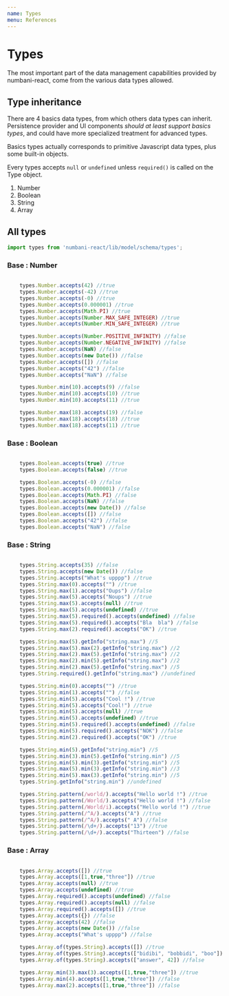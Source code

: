 ```yaml
---
name: Types
menu: References
---
```



# Types

The most important part of the data management capabilities provided by numbani-react, come from the various data types allowed.

## Type inheritance

There are 4 basics data types, from which others data types can inherit. Persistence provider and UI components *should at least support basics types*, and could have more specialized treatment for advanced types.

Basics types actually corresponds to primitive Javascript data types, plus some built-in objects.

Every types accepts `null` or `undefined` unless `required()` is called on the Type object.

1. Number
2. Boolean
3. String
4. Array

## All types

```javascript
import types from 'numbani-react/lib/model/schema/types';
```

### Base : Number

```javascript

    types.Number.accepts(42) //true
    types.Number.accepts(-42) //true
    types.Number.accepts(-0) //true
    types.Number.accepts(0.000001) //true
    types.Number.accepts(Math.PI) //true
    types.Number.accepts(Number.MAX_SAFE_INTEGER) //true
    types.Number.accepts(Number.MIN_SAFE_INTEGER) //true

    types.Number.accepts(Number.POSITIVE_INFINITY) //false
    types.Number.accepts(Number.NEGATIVE_INFINITY) //false
    types.Number.accepts(NaN) //false
    types.Number.accepts(new Date()) //false
    types.Number.accepts([]) //false
    types.Number.accepts("42") //false
    types.Number.accepts("NaN") //false

    types.Number.min(10).accepts(9) //false
    types.Number.min(10).accepts(10) //true
    types.Number.min(10).accepts(11) //true

    types.Number.max(18).accepts(19) //false
    types.Number.max(18).accepts(18) //true
    types.Number.max(18).accepts(11) //true

```
### Base : Boolean

```javascript

    types.Boolean.accepts(true) //true
    types.Boolean.accepts(false) //true

    types.Boolean.accepts(-0) //false
    types.Boolean.accepts(0.000001) //false
    types.Boolean.accepts(Math.PI) //false
    types.Boolean.accepts(NaN) //false
    types.Boolean.accepts(new Date()) //false
    types.Boolean.accepts([]) //false
    types.Boolean.accepts("42") //false
    types.Boolean.accepts("NaN") //false

```

### Base : String

```javascript

    types.String.accepts(35) //false
    types.String.accepts(new Date()) //false
    types.String.accepts("What's upppp") //true
    types.String.max(0).accepts("") //true
    types.String.max(1).accepts("Oups") //false
    types.String.max(5).accepts("Noups") //true
    types.String.max(5).accepts(null) //true
    types.String.max(5).accepts(undefined) //true
    types.String.max(5).required().accepts(undefined) //false
    types.String.max(5).required().accepts("Bla  bla") //false
    types.String.max(2).required().accepts("OK") //true

    types.String.max(5).getInfo("string.max") //5
    types.String.max(5).max(2).getInfo("string.max") //2
    types.String.max(2).max(5).getInfo("string.max") //2
    types.String.max(2).min(5).getInfo("string.max") //2
    types.String.min(2).max(5).getInfo("string.max") //5
    types.String.required().getInfo("string.max") //undefined

    types.String.min(0).accepts("") //true
    types.String.min(1).accepts("") //false
    types.String.min(5).accepts("Cool !") //true
    types.String.min(5).accepts("Cool!") //true
    types.String.min(5).accepts(null) //true
    types.String.min(5).accepts(undefined) //true
    types.String.min(5).required().accepts(undefined) //false
    types.String.min(5).required().accepts("NOK") //false
    types.String.min(2).required().accepts("OK") //true

    types.String.min(5).getInfo("string.min") //5
    types.String.min(3).min(5).getInfo("string.min") //5
    types.String.min(5).min(3).getInfo("string.min") //5
    types.String.max(5).min(3).getInfo("string.min") //3
    types.String.min(5).max(3).getInfo("string.min") //5
    types.String.getInfo("string.min") //undefined

    types.String.pattern(/world/).accepts("Hello world !") //true
    types.String.pattern(/World/).accepts("Hello world !") //false
    types.String.pattern(/World/i).accepts("Hello world !") //true
    types.String.pattern(/^A/).accepts("A") //true
    types.String.pattern(/^A/).accepts(" A") //false
    types.String.pattern(/\d+/).accepts("13") //true
    types.String.pattern(/\d+/).accepts("Thirteen") //false
```

### Base : Array

```javascript

    types.Array.accepts([]) //true
    types.Array.accepts([1,true,"three"]) //true
    types.Array.accepts(null) //true
    types.Array.accepts(undefined) //true
    types.Array.required().accepts(undefined) //false
    types.Array.required().accepts(null) //false
    types.Array.required().accepts([]) //true
    types.Array.accepts({}) //false
    types.Array.accepts(42) //false
    types.Array.accepts(new Date()) //false
    types.Array.accepts("What's upppp") //false

    types.Array.of(types.String).accepts([]) //true
    types.Array.of(types.String).accepts(["bidibi", "bobbidi", "boo"]) //true
    types.Array.of(types.String).accepts(["answer", 42]) //false

    types.Array.min(3).max(3).accepts([1,true,"three"]) //true
    types.Array.min(4).accepts([1,true,"three"]) //false
    types.Array.max(2).accepts([1,true,"three"]) //false

```

